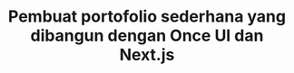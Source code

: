 ---
title: "Pembuat portofolio sederhana yang dibangun dengan Once UI dan Next.js"
publishedAt: "2024-04-08"
images:
  - "/images/projects/project-01/video-01.mp4"
---